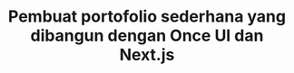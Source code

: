 ---
title: "Pembuat portofolio sederhana yang dibangun dengan Once UI dan Next.js"
publishedAt: "2024-04-08"
images:
  - "/images/projects/project-01/video-01.mp4"
---